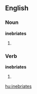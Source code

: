 ==English==

===Noun===
'''inebriates'''

# {{plural of|[[inebriate]]}}

===Verb===
'''inebriates'''

# {{third-person singular of|[[inebriate]]}}

[[hu:inebriates]]